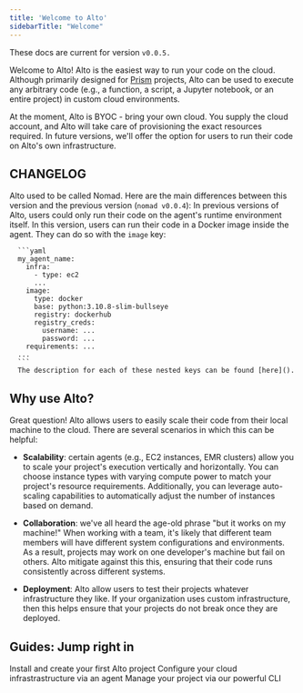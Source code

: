 ```yaml
---
title: 'Welcome to Alto'
sidebarTitle: "Welcome"
---
```

<Check>These docs are current for version ```v0.0.5.```</Check>

Welcome to Alto! Alto is the easiest way to run your code on the cloud. Although
primarily designed for [Prism](https://runprism.com) projects, Alto can be used to execute any arbitrary code
(e.g., a function, a script, a Jupyter notebook, or an entire project) in custom cloud
environments.

At the moment, Alto is BYOC - bring your own cloud. You supply the cloud account, and
Alto will take care of provisioning the exact resources required. In future versions,
we'll offer the option for users to run their code on Alto's own infrastructure.

## CHANGELOG

Alto used to be called Nomad. Here are the main differences between this version and the
previous version (```nomad v0.0.4```):
  <Accordion title="Support for Docker images">
      In previous versions of Alto, users could only run their code on the agent's 
      runtime environment itself. In this version, users can run their code in a Docker 
      image inside the agent. They can do so with the ```image``` key:

      ```yaml
      my_agent_name:
        infra:
          - type: ec2
          ...
        image:
          type: docker
          base: python:3.10.8-slim-bullseye
          registry: dockerhub
          registry_creds:
            username: ...
            password: ...
        requirements: ...
      ...
      ```
      The description for each of these nested keys can be found [here]().
  </Accordion>

## Why use Alto?

  Great question! Alto allows users to easily scale their code from their local machine to
  the cloud. There are several scenarios in which this can be helpful:

  - **Scalability**: certain agents (e.g., EC2 instances, EMR clusters) allow you to scale your
  project's execution vertically and horizontally. You can choose instance types with
  varying compute power to match your project's resource requirements. Additionally, you
  can leverage auto-scaling capabilities to automatically adjust the number of instances
  based on demand.

  - **Collaboration**: we've all heard the age-old phrase "but it works on my machine!" When
  working with a team, it's likely that different team members will have different system
  configurations and environments. As a result, projects may work on one developer's
  machine but fail on others. Alto mitigate against this this, ensuring that their code
  runs consistently across different systems.

  - **Deployment**: Alto allow users to test their projects whatever infrastructure they like.
  If your organization uses custom infrastructure, then this helps ensure that your
  projects do not break once they are deployed.

## Guides: Jump right in

  <Card title="Quickstart" icon="leaf" href="/quickstart">
    Install and create your first Alto project
  </Card>

  <Card title="Agents" icon="rocket" href="/agents/overview">
    Configure your cloud infrastrastructure via an agent
  </Card>

  <Card title="CLI" icon="code" href="/cli/overview">
    Manage your project via our powerful CLI
  </Card>